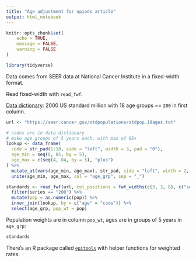 ```yaml
---
title: "Age adjustment for opiods article"
output: html_notebook
---
```


```r
knitr::opts_chunk$set(
	echo = TRUE,
	message = FALSE,
	warning = FALSE
)
```

```r
library(tidyverse)
```

Data comes from SEER data at National Cancer Institute in a fixed-width format. 

Read fixed-width with `read_fwf`.

[Data dictionary](https://seer.cancer.gov/stdpopulations/stdpopdic.html): 2000 US standard million with 18 age groups == `200` in first column.

```r
url <- "https://seer.cancer.gov/stdpopulations/stdpop.18ages.txt"

# codes are in data dictionary
# make age groups of 5 years each, with max of 85+
lookup <- data_frame(
  code = str_pad(1:18, side = "left", width = 3, pad = "0"),
  age_min = seq(0, 85, by = 5),
  age_max = c(seq(4, 84, by = 5), "plus")
) %>%
  mutate_at(vars(age_min, age_max), str_pad, side = "left", width = 2, pad = "0") %>%
  unite(age_min, age_max, col = "age_grp", sep = "_")

standards <- read_fwf(url, col_positions = fwf_widths(c(3, 3, 8), c("series", "age", "pop"))) %>%
  filter(series == "200") %>%
  mutate(pop = as.numeric(pop)) %>%
  inner_join(lookup, by = c("age" = "code")) %>%
  select(age_grp, pop_wt = pop)
```

Population weights are in column `pop_wt`, ages are in groups of 5 years in `age_grp`:

```r
standards
```

There's an R package called [`epitools`](https://cran.r-project.org/package=epitools) with helper functions for weighted rates.
